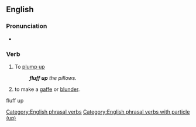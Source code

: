 ==English==

===Pronunciation===
* {{audio|en-au-fluff up.ogg|Audio (AU)|lang=en}}

===Verb===
{{en-verb|fluffs up|fluffing up|fluffed up}}

# To [[plump up]]
#: '''''fluff up''' the pillows.''
# {{lb|en|idiomatic}} to make a [[gaffe]] or [[blunder]].

fluff up

[[Category:English phrasal verbs]]
[[Category:English phrasal verbs with particle (up)]]